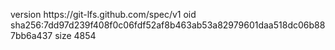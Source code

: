 version https://git-lfs.github.com/spec/v1
oid sha256:7dd97d239f408f0c06fdf52af8b463ab53a82979601daa518dc06b887bb6a437
size 4854
